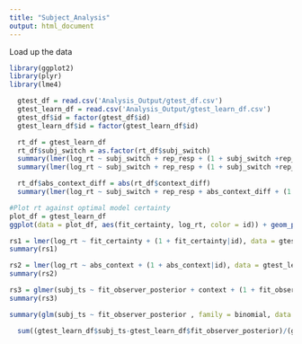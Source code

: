 ---
title: "Subject_Analysis"
output: html_document
---

Load up the data

```{r set up libraries}
library(ggplot2)
library(plyr)
library(lme4)
```

```{r Load data}
  gtest_df = read.csv('Analysis_Output/gtest_df.csv')
  gtest_learn_df = read.csv('Analysis_Output/gtest_learn_df.csv')
  gtest_df$id = factor(gtest_df$id)
  gtest_learn_df$id = factor(gtest_learn_df$id)
```


```{r}
  rt_df = gtest_learn_df
  rt_df$subj_switch = as.factor(rt_df$subj_switch)
  summary(lmer(log_rt ~ subj_switch + rep_resp + (1 + subj_switch +rep_resp | id), data = rt_df))
  summary(lmer(log_rt ~ subj_switch + rep_resp + (1 + subj_switch +rep_resp | id), data = rt_df))

  rt_df$abs_context_diff = abs(rt_df$context_diff)
  summary(lmer(log_rt ~ subj_switch + rep_resp + abs_context_diff + (1 + subj_switch +rep_resp + abs_context_diff | id), data = rt_df))
```

```{r Model certainty vs rt}
#Plot rt against optimal model certainty
plot_df = gtest_learn_df
ggplot(data = plot_df, aes(fit_certainty, log_rt, color = id)) + geom_point() + geom_smooth(method = 'lm')

rs1 = lmer(log_rt ~ fit_certainty + (1 + fit_certainty|id), data = gtest_learn_df)
summary(rs1) 

rs2 = lmer(log_rt ~ abs_context + (1 + abs_context|id), data = gtest_learn_df)
summary(rs2) 

rs3 = glmer(subj_ts ~ fit_observer_posterior + context + (1 + fit_observer_posterior | id), family = binomial, data = gtest_learn_df)
summary(rs3)

summary(glm(subj_ts ~ fit_observer_posterior , family = binomial, data = gtest_learn_df))
```

```{r}
  sum((gtest_learn_df$subj_ts-gtest_learn_df$fit_observer_posterior)/(gtest_learn_df$fit_observer_posterior*(1-gtest_learn_df$fit_observer_posterior))^.5)
```

